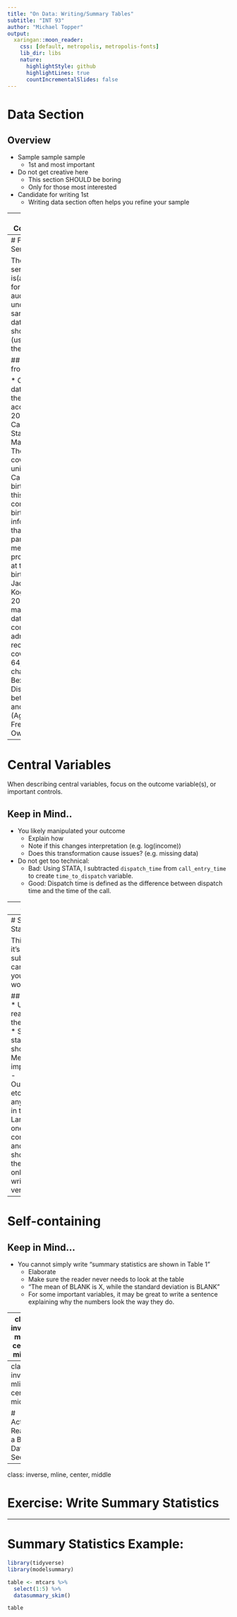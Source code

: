 ```yaml
---
title: "On Data: Writing/Summary Tables"
subtitle: "INT 93"
author: "Michael Topper"
output:
  xaringan::moon_reader:
    css: [default, metropolis, metropolis-fonts]
    lib_dir: libs
    nature:
      highlightStyle: github
      highlightLines: true
      countIncrementalSlides: false
---
```

<style type="text/css">
.remark-slide-content {
    font-size: 22px;
    padding: 1em 4em 1em 4em;
}
</style>

# Data Section

## Overview

* Sample sample sample
  - 1st and most important
* Do not get creative here
  - This section SHOULD be boring
  - Only for those most interested
* Candidate for writing 1st
  - Writing data section often helps you refine your sample
  
---
# Components:

## Components
1. Describe name, source, and period.
2. Describe central variables.
  - Panel/cross section/time series?
  - Extreme emphasis on important variables
      - Main outcomes
3. Discuss limitations
  - Missing variables/observations
  - Highlight critical limitations
  - Discuss minor limitations in footnote
4. Summary statistics
  - Table with means/standard deviations of important variables
    - "Descriptive" statistics
  - Important subgroups
  
---
# First Sentence:

The first sentence(s) is(are) critical for the audience to understand the sample. Every data section should (usually) begin the same.

## Examples from papers:

* Our primary data source is the restricted-access 2000-2016 California Birth Statistical
Master Files. These data cover the universe of California births during this period and come
from birth certificate information that the parents and medical provider fill out at the time of
birth. (Royer, Jacobson, Kogelnik 2020)
* Our main source of data are comprehensive administrative records covering 64,209 felony
charges filed in Bexar County District Courts between 2005 and 2013 (Agan, Freedman, Owens, 2018)

---
# Central Variables

When describing central variables, focus on the outcome variable(s), or important controls.

## Keep in Mind..

* You likely manipulated your outcome
  - Explain how
  - Note if this changes interpretation (e.g. log(income))
  - Does this transformation cause issues? (e.g. missing data)
* Do not get too technical:
  - Bad: Using STATA, I subtracted `dispatch_time` from `call_entry_time` to create `time_to_dispatch` variable.
  - Good: Dispatch time is defined as the difference between dispatch time and the time of the call.
  
---
# Limitations

While limitations are important to convey, do not undersell yourself!

## Keep in Mind..
* Every study has limitations
  - Does later analysis address this limitation?
  - Is the limitation critical to your analysis?
* For certain data sets with limitations everyone knwos of:
  - Use other literature as your guide. They had to deal with these problems first! 
      - Remember to cite!

---
# Summary Statistics

This can either be it's own subsection, or you can weave it into your writing. Both work well!

## Keep in Mind..
* Used for the reader to envision the experimentees
* Summary statistics table should have:
  - Mean/SD of every important variable
      - Outcomes/controls etc.
* Note anything unusual in the table:
  - Large amount of one sex etc.
* Self contain your table and writing!
  - I should know what the table says by only reading the writing and vice-versa
  
---
# Self-containing

## Keep in Mind...

* You cannot simply write "summary statistics are shown in Table 1"
  - Elaborate
  - Make sure the reader never needs to look at the table
  - "The mean of BLANK is X, while the standard deviation is BLANK"
  - For some important variables, it may be  great to write a sentence explaining why the numbers look the way they do.

---
class: inverse, mline, center, middle

# Activity: Reading a Good Data Section

---
class: inverse, mline, center, middle

# Activity: Reading a Bad Data Section

---
class: inverse, mline, center, middle

# Exercise: Write Summary Statistics

---
# Summary Statistics Example:

```r
library(tidyverse)
library(modelsummary)
```

```r
table <- mtcars %>% 
  select(1:5) %>% 
  datasummary_skim()
```

```r
table
```

